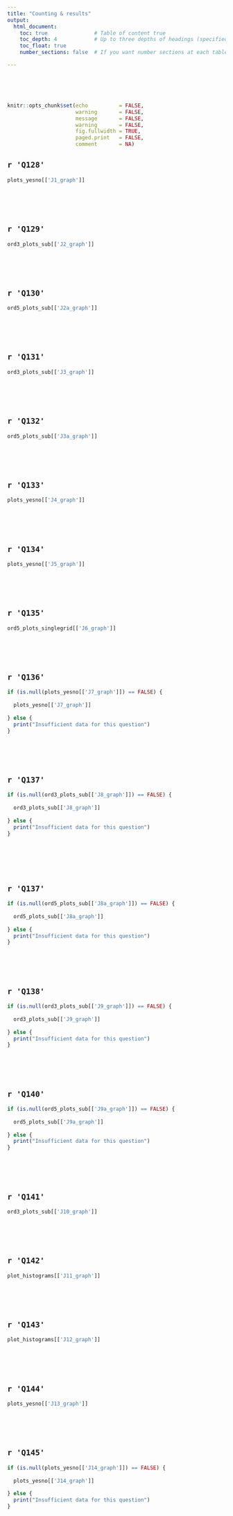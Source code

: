 ```yaml
---
title: "Counting & results"
output:
  html_document:
    toc: true               # Table of content true
    toc_depth: 4            # Up to three depths of headings (specified by #, ## and html_document
    toc_float: true
    number_sections: false  # If you want number sections at each table header

---
```



\
\
\

```r

knitr::opts_chunk$set(echo          = FALSE, 
                      warning       = FALSE, 
                      message       = FALSE, 
                      warning       = FALSE, 
                      fig.fullwidth = TRUE, 
                      paged.print   = FALSE, 
                      comment       = NA)

```



## **`r 'Q128'`**
```r

plots_yesno[['J1_graph']]

```

\
\
\

## **`r 'Q129'`**
```r

ord3_plots_sub[['J2_graph']]

```

\
\
\

## **`r 'Q130'`**
```r

ord5_plots_sub[['J2a_graph']]

```

\
\
\

## **`r 'Q131'`**
```r

ord3_plots_sub[['J3_graph']]

```

\
\
\

## **`r 'Q132'`**
```r

ord5_plots_sub[['J3a_graph']]

```

\
\
\

## **`r 'Q133'`**
```r

plots_yesno[['J4_graph']]

```

\
\
\

## **`r 'Q134'`**
```r

plots_yesno[['J5_graph']]

```

\
\
\

## **`r 'Q135'`**
```r

ord5_plots_singlegrid[['J6_graph']]

```

\
\
\

## **`r 'Q136'`**
```r

if (is.null(plots_yesno[['J7_graph']]) == FALSE) {
  
  plots_yesno[['J7_graph']]
  
} else {
  print("Insufficient data for this question")
}


```

\
\
\

## **`r 'Q137'`**
```r


if (is.null(ord3_plots_sub[['J8_graph']]) == FALSE) {
  
  ord3_plots_sub[['J8_graph']]
  
} else {
  print("Insufficient data for this question")
}



```

\
\
\

## **`r 'Q137'`**
```r

if (is.null(ord5_plots_sub[['J8a_graph']]) == FALSE) {
  
  ord5_plots_sub[['J8a_graph']]
  
} else {
  print("Insufficient data for this question")
}


```

\
\
\


## **`r 'Q138'`**
```r

if (is.null(ord3_plots_sub[['J9_graph']]) == FALSE) {
  
  ord3_plots_sub[['J9_graph']]
  
} else {
  print("Insufficient data for this question")
}


```

\
\
\

## **`r 'Q140'`**
```r


if (is.null(ord5_plots_sub[['J9a_graph']]) == FALSE) {
  
  ord5_plots_sub[['J9a_graph']]
  
} else {
  print("Insufficient data for this question")
}


```

\
\
\

## **`r 'Q141'`**
```r

ord3_plots_sub[['J10_graph']]


```

\
\
\

## **`r 'Q142'`**
```r

plot_histograms[['J11_graph']]

```

\
\
\

## **`r 'Q143'`**
```r

plot_histograms[['J12_graph']]

```

\
\
\

## **`r 'Q144'`**
```r

plots_yesno[['J13_graph']]

```

\
\
\


## **`r 'Q145'`**
```r

if (is.null(plots_yesno[['J14_graph']]) == FALSE) {
  
  plots_yesno[['J14_graph']]
  
} else {
  print("Insufficient data for this question")
}


```

\
\
\

<!-- ## **`r 'Venues Verbatims'`** -->
<!-- ```{r, echo=FALSE, message=FALSE, warning=FALSE} -->

<!-- datatable(Counting_verbatims_LUT, -->

<!--           rownames   = FALSE, -->
<!--           extensions = 'Buttons', -->
<!--           filter     = 'top', -->

<!--           options      = list( -->
<!--             pageLength = 10 -->
<!--             ,dom       = 'tip')) %>% -->

<!--   formatStyle(columns = rep(1:length(Counting_verbatims_LUT)), fontSize = "12pt") -->

<!-- ``` -->

<!-- \ -->

<!-- ```{r, echo=FALSE, message=FALSE, warning=FALSE} -->

<!-- datatable(Survey_Counting_verbatim_no, -->

<!--           rownames   = FALSE, -->
<!--           extensions = 'Buttons', -->
<!--           filter     = 'top', -->
<!--           # caption    = 'Verbatim responses to Recruitment Questions in the Local Election Staff Survey', -->

<!--              options      = list( -->
<!--             pageLength = 10, -->
<!--             buttons    = c('csv', 'excel'), -->
<!--             dom        = 'tip'), -->

<!--           height = '1200px') %>% -->

<!--   formatStyle(columns = rep(1:length(Survey_Counting_verbatim_no)), fontSize = "12pt") -->

<!-- ``` -->


